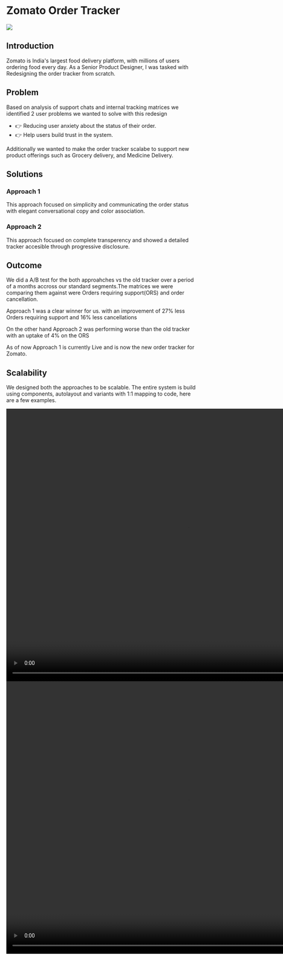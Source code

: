 
# Zomato Order Tracker
<Gallery>

<img src="/zom/crystal.png" className="my-3 rounded-xl" />

## Introduction 

Zomato is India's largest food delivery platform, with millions of users ordering food every day.
As a Senior Product Designer, I was tasked with Redesigning the order tracker from scratch.


## Problem

Based on analysis of support chats and internal tracking matrices we identified 2 user problems we
wanted to solve with this redesign
- 👉 Reducing user anxiety about the status of their order.
- 👉 Help users build trust in the system.

Additionally we wanted to make the order tracker scalabe to support new product offerings such as
Grocery delivery, and Medicine Delivery. 


## Solutions

### Approach 1
This approach focused on simplicity and communicating the order status with
elegant conversational copy and color association.

<MyGallery img="/zom/onex.png" w="3480" h="2027" />




### Approach 2
This approach focused on complete transperency and showed a detailed tracker accesible through 
progressive disclosure.

<MyGallery img="/zom/twox.png" w="3440" h="2973" />



## Outcome
We did a A/B test for the both approahches vs the old tracker over a period of a months accross 
our standard segments.The matrices we were comparing them against were Orders requiring 
support(ORS) and order cancellation.

Approach 1 was a clear winner for us. with an improvement of 27% less Orders requiring support
and 16% less cancellations 

On the other hand Approach 2 was performing worse than the old tracker with an uptake of 4% on 
the ORS

As of now Approach 1 is currently Live and is now the new order tracker for Zomato.

## Scalability
We designed both the approaches to be scalable. The entire system is build using components,
autolayout and variants with 1:1 mapping to code, here are a few examples.
</Gallery>

<video className="mt-6 rounded-xl" width="960" height="720"  autoPlay loop controls>
  <source src="/zom/sf2.mp4" type="video/mp4" />
  </video>

<video className="mt-6 rounded-xl" width="960" height="720"  autoPlay loop controls>
  <source src="/zom/sf1.mp4" type="video/mp4" />
  </video>
